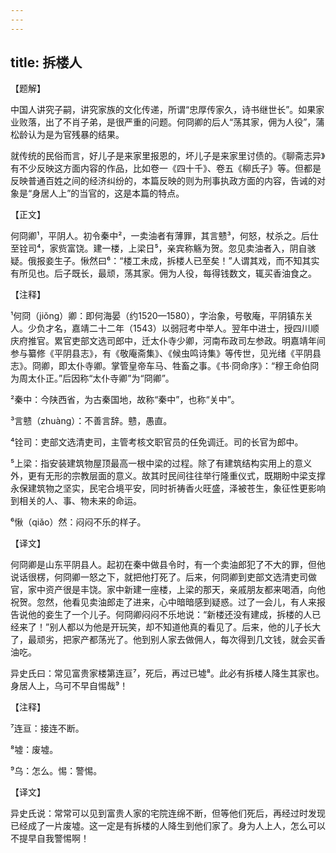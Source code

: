 ```yaml
---
---
---
```

title: 拆楼人
---




【题解】


中国人讲究子嗣，讲究家族的文化传递，所谓“忠厚传家久，诗书继世长”。如果家业败落，出了不肖子弟，是很严重的问题。何冏卿的后人“荡其家，佣为人役”，蒲松龄认为是为官残暴的结果。

就传统的民俗而言，好儿子是来家里报恩的，坏儿子是来家里讨债的。《聊斋志异》有不少反映这方面内容的作品，比如卷一《四十千》、卷五《柳氏子》等。但都是反映普通百姓之间的经济纠纷的，本篇反映的则为刑事执政方面的内容，告诫的对象是“身居人上”的当官的，这是本篇的特点。

【正文】

何冏卿¹，平阴人。初令秦中²，一卖油者有薄罪，其言戆³，何怒，杖杀之。后仕至铨司⁴，家赀富饶。建一楼，上梁日⁵，亲宾称觞为贺。忽见卖油者入，阴自骇疑。俄报妾生子。愀然曰⁶：“楼工未成，拆楼人已至矣！”人谓其戏，而不知其实有所见也。后子既长，最顽，荡其家。佣为人役，每得钱数文，辄买香油食之。





【注释】


¹何冏（jiǒng）卿：即何海晏（约1520—1580），字治象，号敬庵，平阴镇东关人。少负才名，嘉靖二十二年（1543）以弱冠考中举人。翌年中进士，授四川顺庆府推官。累官吏部文选司郎中，迁太仆寺少卿，河南布政司左参政。明嘉靖年间参与纂修《平阴县志》，有《敬庵斋集》、《候虫鸣诗集》等传世，见光绪《平阴县志》。冏卿，即太仆寺卿。掌管皇帝车马、牲畜之事。《书·冏命序》：“穆王命伯冏为周太仆正。”后因称“太仆寺卿”为“冏卿”。

²秦中：今陕西省，为古秦国地，故称“秦中”，也称“关中”。

³言戆（zhuàng）：不善言辞。戆，愚直。

⁴铨司：吏部文选清吏司，主管考核文职官员的任免调迁。司的长官为郎中。

⁵上梁：指安装建筑物屋顶最高一根中梁的过程。除了有建筑结构实用上的意义外，更有无形的宗教层面的意义。故其时民间往往举行隆重仪式，既期盼中梁支撑永保建筑物之坚实，民宅合境平安，同时祈祷香火旺盛，泽被苍生，象征性更影响到相关的人、事、物未来的命运。

⁶愀（qiǎo）然：闷闷不乐的样子。





【译文】


何冏卿是山东平阴县人。起初在秦中做县令时，有一个卖油郎犯了不大的罪，但他说话很楞，何冏卿一怒之下，就把他打死了。后来，何冏卿到吏部文选清吏司做官，家中资产很是丰饶。家中新建一座楼，上梁的那天，亲戚朋友都来喝酒，向他祝贺。忽然，他看见卖油郎走了进来，心中暗暗感到疑惑。过了一会儿，有人来报告说他的妾生了一个儿子。何冏卿闷闷不乐地说：“新楼还没有建成，拆楼的人已经来了！”别人都以为他是开玩笑，却不知道他真的看见了。后来，他的儿子长大了，最顽劣，把家产都荡光了。他到别人家去做佣人，每次得到几文钱，就会买香油吃。

异史氏曰：常见富贵家楼第连亘⁷，死后，再过已墟⁸。此必有拆楼人降生其家也。身居人上，乌可不早自惕哉⁹！





【注释】


⁷连亘：接连不断。

⁸墟：废墟。

⁹乌：怎么。惕：警惕。





【译文】


异史氏说：常常可以见到富贵人家的宅院连绵不断，但等他们死后，再经过时发现已经成了一片废墟。这一定是有拆楼的人降生到他们家了。身为人上人，怎么可以不提早自我警惕啊！